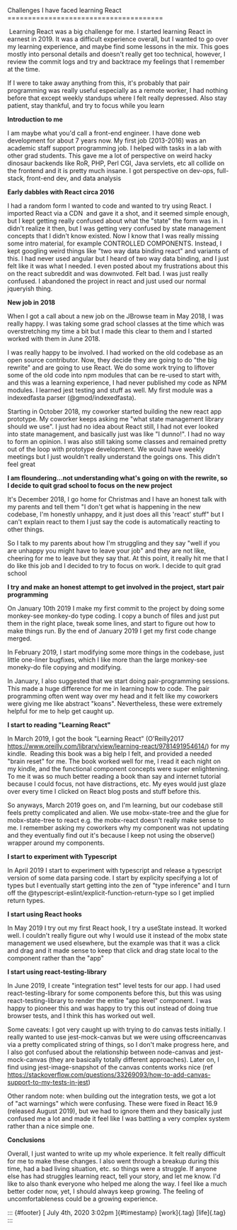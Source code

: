 

Challenges I have faced learning React ======================================

 Learning React was a big challenge for me. I started learning React in earnest
in 2019. It was a difficult experience overall, but I wanted to go over my
learning experience, and maybe find some lessons in the mix.  This goes mostly
into personal details and doesn't really get too technical, however, I review
the commit logs and try and backtrace my feelings that I remember at the time.

If I were to take away anything from this, it's probably that pair programming
was really useful especially as a remote worker, I had nothing before that
except weekly standups where I felt really depressed. Also stay patient, stay
thankful, and try to focus while you learn



**Introduction to me**



I am maybe what you'd call a front-end engineer. I have done web development
for about 7 years now. My first job (2013-2016) was an academic staff support
programming job. I helped with tasks in a lab with other grad students. This
gave me a lot of perspective on weird hacky dinosaur backends like RoR, PHP,
Perl CGI, Java servlets, etc all collide on the frontend and it is pretty much
insane. I got perspective on dev-ops, full-stack, front-end dev, and data
analysis

**Early dabbles with React circa 2016**

I had a random form I wanted to code and wanted to try using React. I imported
React via a CDN  and gave it a shot, and it seemed simple enough, but I kept
getting really confused about what the "state" the form was in. I didn't
realize it then, but I was getting very confused by state management concepts
that I didn't know existed. Now I know that I was really missing some intro
material, for example CONTROLLED COMPONENTS. Instead, I kept googling weird
things like "two way data binding react" and variants of this. I had never used
angular but I heard of two way data binding, and I just felt like it was what I
needed. I even posted about my frustrations about this on the react subreddit
and was downvoted. Felt bad. I was just really confused. I abandoned the
project in react and just used our normal jqueryish thing.



**New job in 2018**

When I got a call about a new job on the JBrowse team in May 2018, I was really
happy. I was taking some grad school classes at the time which was
overstretching my time a bit but I made this clear to them and I started worked
with them in June 2018.

I was really happy to be involved. I had worked on the old codebase as an open
source contributor. Now, they decide they are going to do "the big rewrite" and
are going to use React. We do some work trying to liftover some of the old code
into npm modules that can be re-used to start with, and this was a learning
experience, I had never published my code as NPM modules. I learned jest
testing and stuff as well. My first module was a indexedfasta parser
(@gmod/indexedfasta).

Starting in October 2018, my coworker started building the new react app
prototype. My coworker keeps asking me "what state management library should we
use". I just had no idea about React still, I had not ever looked into state
management, and basically just was like "I dunno!". I had no way to form an
opinion. I was also still taking some classes and remained pretty out of the
loop with prototype development. We would have weekly meetings but I just
wouldn't really understand the goings ons. This didn't feel great



**I am floundering...not understanding what's going on with the rewrite, so I
decide to quit grad school to focus on the new project**

It's December 2018, I go home for Christmas and I have an honest talk with my
parents and tell them "I don't get what is happening in the new codebase, I'm
honestly unhappy, and it just does all this 'react' stuff" but I can't explain
react to them I just say the code is automatically reacting to other things.

So I talk to my parents about how I'm struggling and they say "well if you are
unhappy you might have to leave your job" and they are not like, cheering for
me to leave but they say that. At this point, it really hit me that I do like
this job and I decided to try to focus on work. I decide to quit grad school



**I try and make an honest attempt to get involved in the project, start pair
programming**



On January 10th 2019 I make my first commit to the project by doing some
monkey-see monkey-do type coding. I copy a bunch of files and just put them in
the right place, tweak some lines, and start to figure out how to make things
run. By the end of January 2019 I get my first code change merged.

In February 2019, I start modifying some more things in the codebase, just
little one-liner bugfixes, which I like more than the large monkey-see
moneky-do file copying and modifying.

In January, I also suggested that we start doing pair-programming sessions.
This made a huge difference for me in learning how to code.  The pair
programming often went way over my head and it felt like my coworkers were
giving me like abstract "koans". Nevertheless, these were extremely helpful for
me to help get caught up.

**I start to reading "Learning React"**

In March 2019, I got the book "Learning React" (O'Reilly2017
<https://www.oreilly.com/library/view/learning-react/9781491954614/>) for my
kindle.  Reading this book was a big help I felt, and provided a needed "brain
reset" for me. The book worked well for me, I read it each night on my kindle,
and the functional component concepts were super enlightening. To me it was so
much better reading a book than say and internet tutorial because I could
focus, not have distractions, etc. My eyes would just glaze over every time I
clicked on React blog posts and stuff before this.

So anyways, March 2019 goes on, and I'm learning, but our codebase still feels
pretty complicated and alien. We use mobx-state-tree and the glue for
mobx-state-tree to react e.g. the mobx-react doesn't really make sense to me. I
remember asking my coworkers why my component was not updating and they
eventually find out it's because I keep not using the observe() wrapper around
my components.

**I start to experiment with Typescript**

In April 2019 I start to experiment with typescript and release a typescript
version of some data parsing code. I start by explicity specifying a lot of
types but I eventually start getting into the zen of "type inference" and I
turn off the @typescript-eslint/explicit-function-return-type so I get implied
return types.



**I start using React hooks**

In May 2019 I try out my first React hook, I try a useState instead. It worked
well. I couldn't really figure out why I would use it instead of the mobx state
management we used elsewhere, but the example was that it was a click and drag
and it made sense to keep that click and drag state local to the component
rather than the "app"



**I start using react-testing-library**

In June 2019, I create "integration test" level tests for our app. I had used
react-testing-library for some components before this, but this was using
react-testing-library to render the entire "app level" component.  I was happy
to pioneer this and was happy to try this out instead of doing true browser
tests, and I think this has worked out well.

Some caveats: I got very caught up with trying to do canvas tests initially. I
really wanted to use jest-mock-canvas but we were using offscreencanvas via a
pretty complicated string of things, so I don't make progress here, and I also
got confused about the relationship between node-canvas and jest-mock-canvas
(they are basically totally different approaches). Later on, I find using
jest-image-snapshot of the canvas contents works nice (ref
<https://stackoverflow.com/questions/33269093/how-to-add-canvas-support-to-my-tests-in-jest>)

Other random note: when building out the integration tests, we got a lot
of "act warnings" which were confusing. These were fixed in React 16.9
(released August 2019), but we had to ignore them and they basically just
confused me a lot and made it feel like I was battling a very complex system
rather than a nice simple one.



**Conclusions**

Overall, I just wanted to write up my whole experience. It felt really
difficult for me to make these changes. I also went through a breakup during
this time, had a bad living situation, etc. so things were a struggle. If
anyone else has had struggles learning react, tell your story, and let me know.
I'd like to also thank everyone who helped me along the way. I feel like a much
better coder now, yet, I should always keep growing. The feeling of
uncomfortableness could be a growing experience.

::: {#footer} [ July 4th, 2020 3:02pm ]{#timestamp} [work]{.tag} [life]{.tag}
:::


